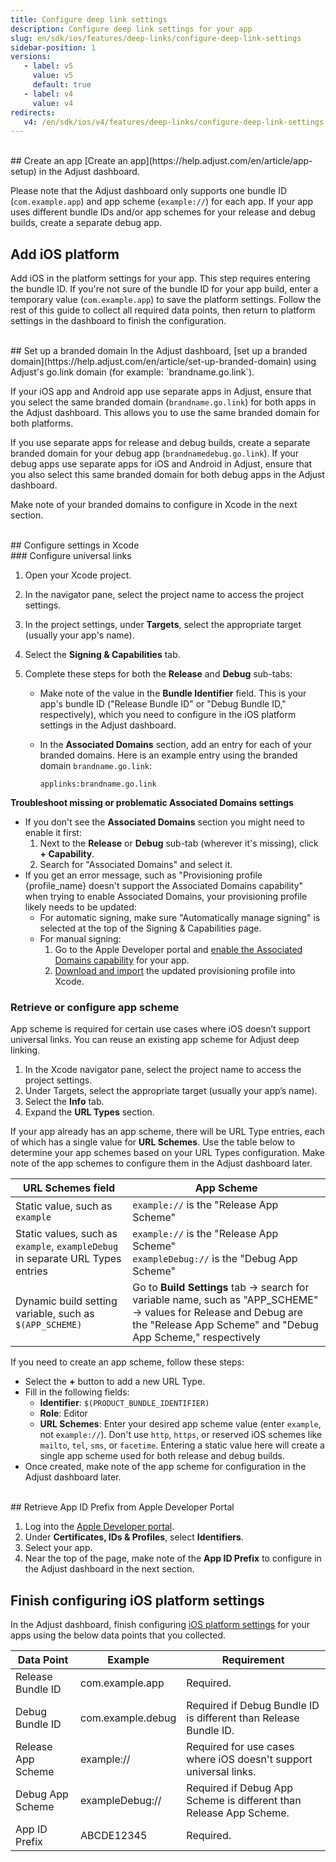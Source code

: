 ```yaml
---
title: Configure deep link settings
description: Configure deep link settings for your app
slug: en/sdk/ios/features/deep-links/configure-deep-link-settings
sidebar-position: 1
versions:
   - label: v5
     value: v5
     default: true
   - label: v4
     value: v4
redirects:
   v4: /en/sdk/ios/v4/features/deep-links/configure-deep-link-settings
---
```


<br />
## Create an app [Create an app](https://help.adjust.com/en/article/app-setup)
in the Adjust dashboard.

Please note that the Adjust dashboard only supports one bundle ID (`com.example.app`) and app scheme (`example://`) for each app. If your app uses different bundle IDs and/or app schemes for your release and debug builds, create a separate debug app.

## Add iOS platform

Add iOS in the platform settings for your app. This step requires entering the bundle ID. If you're not sure of the bundle ID for your app build, enter a temporary value (`com.example.app`) to save the platform settings. Follow the rest of this guide to collect all required data points, then return to platform settings in the dashboard to finish the configuration.

<br />
## Set up a branded domain In the Adjust dashboard, [set up a branded
domain](https://help.adjust.com/en/article/set-up-branded-domain) using Adjust's
go.link domain (for example: `brandname.go.link`).

If your iOS app and Android app use separate apps in Adjust, ensure that you select the same branded domain (`brandname.go.link`) for both apps in the Adjust dashboard. This allows you to use the same branded domain for both platforms.

If you use separate apps for release and debug builds, create a separate branded domain for your debug app (`brandnamedebug.go.link`). If your debug apps use separate apps for iOS and Android in Adjust, ensure that you also select this same branded domain for both debug apps in the Adjust dashboard.

Make note of your branded domains to configure in Xcode in the next section.

<br />
## Configure settings in Xcode
<br />
### Configure universal links

1. Open your Xcode project.
2. In the navigator pane, select the project name to access the project settings.
3. In the project settings, under **Targets**, select the appropriate target (usually your app's name).
4. Select the **Signing & Capabilities** tab.
5. Complete these steps for both the **Release** and **Debug** sub-tabs:

   -  Make note of the value in the **Bundle Identifier** field. This is your app's bundle ID ("Release Bundle ID" or "Debug Bundle ID," respectively), which you need to configure in the iOS platform settings in the Adjust dashboard.
   -  In the **Associated Domains** section, add an entry for each of your branded domains. Here is an example entry using the branded domain `brandname.go.link`:

      `applinks:brandname.go.link`

**Troubleshoot missing or problematic Associated Domains settings**

-  If you don't see the **Associated Domains** section you might need to enable it first:
   1. Next to the **Release** or **Debug** sub-tab (wherever it's missing), click **+ Capability**.
   2. Search for "Associated Domains" and select it.
-  If you get an error message, such as "Provisioning profile \{profile_name\} doesn't support the Associated Domains capability" when trying to enable Associated Domains, your provisioning profile likely needs to be updated:
   -  For automatic signing, make sure "Automatically manage signing" is selected at the top of the Signing & Capabilities page.
   -  For manual signing:
      1. Go to the Apple Developer portal and [enable the Associated Domains capability](https://developer.apple.com/help/account/manage-identifiers/enable-app-capabilities) for your app.
      2. [Download and import](https://help.apple.com/xcode/mac/current/#/dev1bf96f17e) the updated provisioning profile into Xcode.

### Retrieve or configure app scheme

App scheme is required for certain use cases where iOS doesn’t support universal links. You can reuse an existing app scheme for Adjust deep linking.

1. In the Xcode navigator pane, select the project name to access the project settings.
2. Under Targets, select the appropriate target (usually your app’s name).
3. Select the **Info** tab.
4. Expand the **URL Types** section.

If your app already has an app scheme, there will be URL Type entries, each of which has a single value for **URL Schemes**. Use the table below to determine your app schemes based on your URL Types configuration. Make note of the app schemes to configure them in the Adjust dashboard later.

| **URL Schemes** field                                                          | App Scheme                                                                                                                                                                       |
| ------------------------------------------------------------------------------ | -------------------------------------------------------------------------------------------------------------------------------------------------------------------------------- |
| Static value, such as `example`                                                | `example://` is the "Release App Scheme"                                                                                                                                         |
| Static values, such as `example`, `exampleDebug` in separate URL Types entries | `example://` is the "Release App Scheme"<br />`exampleDebug://` is the "Debug App Scheme"                                                                                        |
| Dynamic build setting variable, such as `$(APP_SCHEME)`                        | Go to **Build Settings** tab -> search for variable name, such as "APP_SCHEME" -> values for Release and Debug are the "Release App Scheme" and "Debug App Scheme," respectively |

If you need to create an app scheme, follow these steps:

-  Select the **+** button to add a new URL Type.
-  Fill in the following fields:
   -  **Identifier**: `$(PRODUCT_BUNDLE_IDENTIFIER)`
   -  **Role**: Editor
   -  **URL Schemes**: Enter your desired app scheme value (enter `example`, not `example://`). Don't use `http`, `https`, or reserved iOS schemes like `mailto`, `tel`, `sms`, or `facetime`. Entering a static value here will create a single app scheme used for both release and debug builds.
-  Once created, make note of the app scheme for configuration in the Adjust dashboard later.

<br />
## Retrieve App ID Prefix from Apple Developer Portal

1. Log into the [Apple Developer portal](https://developer.apple.com/account/).
2. Under **Certificates, IDs & Profiles**, select **Identifiers**.
3. Select your app.
4. Near the top of the page, make note of the **App ID Prefix** to configure in the Adjust dashboard in the next section.
   <br />

## Finish configuring iOS platform settings

In the Adjust dashboard, finish configuring [iOS platform settings](https://help.adjust.com/en/article/platforms-ios-android-amazon-microsoft) for your apps using the below data points that you collected.

| Data Point         | Example           | Requirement                                                        |
| ------------------ | ----------------- | ------------------------------------------------------------------ |
| Release Bundle ID  | com.example.app   | Required.                                                          |
| Debug Bundle ID    | com.example.debug | Required if Debug Bundle ID is different than Release Bundle ID.   |
| Release App Scheme | example://        | Required for use cases where iOS doesn't support universal links.  |
| Debug App Scheme   | exampleDebug://   | Required if Debug App Scheme is different than Release App Scheme. |
| App ID Prefix      | ABCDE12345        | Required.                                                          |
